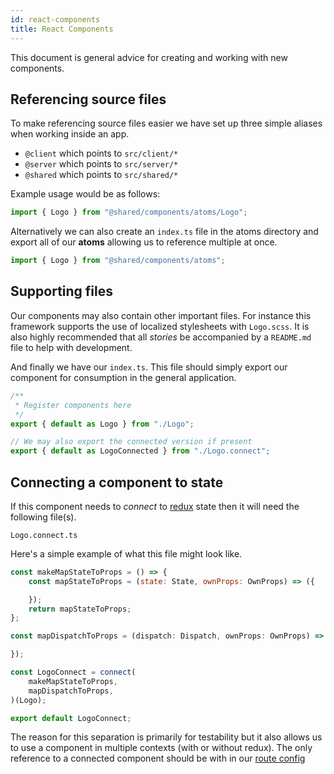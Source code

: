 ```yaml
---
id: react-components
title: React Components
---
```


This document is general advice for creating and working with new components.

## Referencing source files

To make referencing source files easier we have set up three simple aliases when working inside an app.

-   `@client` which points to `src/client/*`
-   `@server` which points to `src/server/*`
-   `@shared` which points to `src/shared/*`

Example usage would be as follows:

```javascript
import { Logo } from "@shared/components/atoms/Logo";
```

Alternatively we can also create an `index.ts` file in the atoms directory and export all of our **atoms** allowing us to reference multiple at once.

```javascript
import { Logo } from "@shared/components/atoms";
```

## Supporting files

Our components may also contain other important files. For instance this framework supports the use of localized stylesheets with `Logo.scss`. It is also highly recommended that all _stories_ be accompanied by a `README.md` file to help with development.

And finally we have our `index.ts`. This file should simply export our component for consumption in the general application.

```javascript
/**
 * Register components here
 */
export { default as Logo } from "./Logo";

// We may also export the connected version if present
export { default as LogoConnected } from "./Logo.connect";
```

## Connecting a component to state

If this component needs to _connect_ to [redux](https://redux.js.org/) state then it will need the following file(s).

```
Logo.connect.ts
```

Here's a simple example of what this file might look like.

```javascript
const makeMapStateToProps = () => {
    const mapStateToProps = (state: State, ownProps: OwnProps) => ({

    });
    return mapStateToProps;
};

const mapDispatchToProps = (dispatch: Dispatch, ownProps: OwnProps) => {

});

const LogoConnect = connect(
    makeMapStateToProps,
    mapDispatchToProps,
)(Logo);

export default LogoConnect;
```

The reason for this separation is primarily for testability but it also allows us to use a component in multiple contexts (with or without redux). The only reference to a connected component should be with in our [route config](./src/shared/routes.ts)
